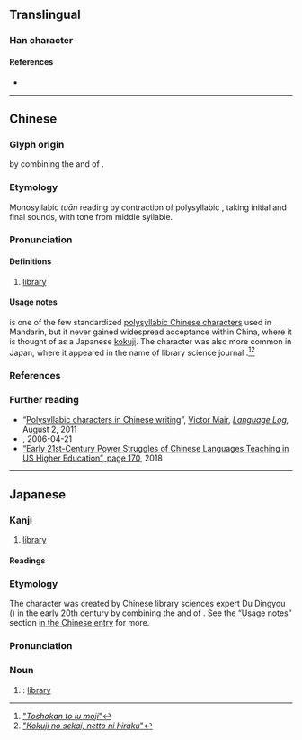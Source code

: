 {{character info/new}}
==Translingual==

===Han character===
{{Han char|rn=31|rad=囗|as=10|sn=13|four=|canj=WLGA|ids=⿴囗書}}

====References====
* {{Han ref|kx=0220.151|dkj=04829|dj=0452.070|hdz=10724.111|uh=5715|ud=22293}}

----

==Chinese==
{{zh-forms}}

===Glyph origin===
{{coinage|zh|Du Dingyou|in=the early 20th century|nat=Chinese|occ=library science expert|w=zh:杜定友|nobycat=1}} by combining the {{m|zh|圖}} and {{m|zh|書}} of {{m|zh|圖書館}}.

===Etymology===
Monosyllabic ''tuān'' reading by contraction of polysyllabic {{m|zh|圖書館|tr=túshūguǎn}}, taking initial and final sounds, with tone from middle syllable.

===Pronunciation===
{{zh-pron
|m=tuān,túshūguǎn
|c=
|cat=n
}}

====Definitions====
{{zh-hanzi}}

# {{lb|zh|uncommon}} [[library]]

====Usage notes====
{{lang|zh|圕}} is one of the few standardized [[w:Chinese_characters#Polysyllabic_characters|polysyllabic Chinese characters]] used in Mandarin, but it never gained widespread acceptance within China, where it is thought of as a Japanese [[kokuji]]. The character was also more common in Japan, where it appeared in the name of library science journal {{ja-r|圕%[[研%究]]|^としょかん% ^けん%きゅう}}.<ref>[http://hp.vector.co.jp/authors/VA000964/html/tosho.htm "''Toshokan to iu moji''"]</ref><ref>[http://ksbookshelf.com/nozomu-oohara/Nikkei.htm "''Kokuji no sekai, netto ni hiraku''"]</ref>

===References===
<references/>

===Further reading===
* “[http://languagelog.ldc.upenn.edu/nll/?p=3330 Polysyllabic characters in Chinese writing]”, [https://web.archive.org/web/20130816205222/http://languagelog.ldc.upenn.edu/nll/?author=13 Victor Mair], ''[http://languagelog.ldc.upenn.edu/nll/ Language Log],'' August 2, 2011
* [http://www.singtaonet.com/culture/splend/t20060421_196261.html {{l|zh||“圕”字怎么念？什么意思？谁造的？}}], 2006-04-21
* [https://books.google.com/books?id=NfN0DwAAQBAJ&lpg=PA170&dq=%22Du%20Dingyou%22%20%22library%22%20%22japan%22&pg=PA170#v=onepage&q=%22Du%20Dingyou%22%20%22library%22%20%22japan%22&f=false “Early 21st-Century Power Struggles of Chinese Languages Teaching in US Higher Education”, page 170], 2018

----

==Japanese==

===Kanji===
{{ja-kanji|grade=|rs=囗10}}

# {{lb|ja|obscure}} [[library]]

====Readings====
{{ja-readings
|on=しょ
|kun=としょかん-
}}

===Etymology===
{{ja-kanjitab|yomi=k|としょかん}}

The character was created by Chinese library sciences expert Du Dingyou ({{l|ja||杜定友}}) in the early 20th century by combining the {{m|ja|圖}} and {{m|ja|書}} of {{m|ja|圖書館}}.  See the “Usage notes” section [[圕#Chinese|in the Chinese entry]] for more.

===Pronunciation===
{{ja-pron|としょかん|acc=2}}

===Noun===
{{ja-noun|としょかん|hhira=としよくわん}}

# {{lb|ja|obsolete}} {{abbreviation of|ja|図書館|nodot=y}}: [[library]]
#: {{ja-usex|[[w:ja:泉光|泉%光]]『[[w:ja:圕の大魔術師|圕の大魔術師]]』|^いずみ% ^みつ『^としょかん の ^だいまじゅつし』|Mitsu IZUMI, ''Magus of the Library'' {{q|2017 manga}}}}